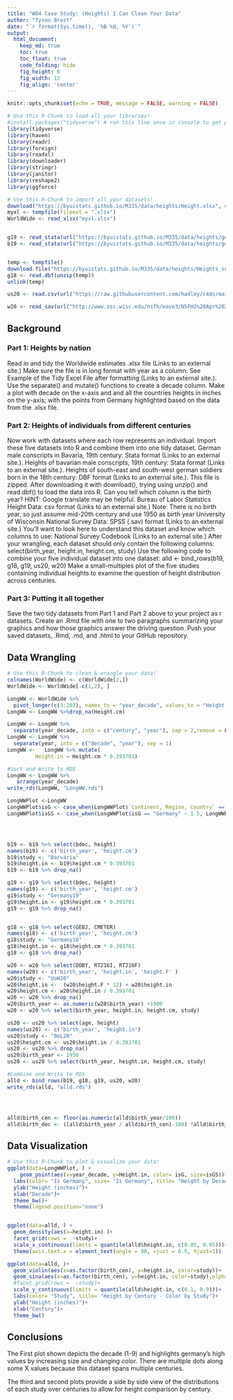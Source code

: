 ```yaml
---
title: "W04 Case Study: (Heights) I Can Clean Your Data"
author: "Tyson Brost"
date: "`r format(Sys.time(), '%B %d, %Y')`"
output:
  html_document:  
    keep_md: true
    toc: true
    toc_float: true
    code_folding: hide
    fig_height: 6
    fig_width: 12
    fig_align: 'center'
---
```


```r
knitr::opts_chunk$set(echo = TRUE, message = FALSE, warning = FALSE)
```

```r
# Use this R-Chunk to load all your libraries!
#install.packages("tidyverse") # run this line once in console to get package
library(tidyverse)
library(haven)
library(readr)
library(foreign)
library(readxl)
library(downloader)
library(stringr)
library(janitor)
library(reshape2)
library(ggforce)
```

```r
# Use this R-Chunk to import all your datasets!
download("https://byuistats.github.io/M335/data/heights/Height.xlsx", dest="myxl.xlsx", mode="wb")
myxl <- tempfile(fileext = ".xlsx")
WorldWide <- read_xlsx("myxl.xlsx")


g19 <- read_stata(url("https://byuistats.github.io/M335/data/heights/germanconscr.dta"))
b19 <- read_stata(url("https://byuistats.github.io/M335/data/heights/germanprison.dta"))


temp <- tempfile()
download.file("https://byuistats.github.io/M335/data/heights/Heights_south-east.zip",temp)
g18 <- read.dbf(unzip(temp))
unlink(temp)

us20 <- read.csv(url("https://raw.githubusercontent.com/hadley/r4ds/main/data/heights.csv"))

w20 <- read_sav(url("http://www.ssc.wisc.edu/nsfh/wave3/NSFH3%20Apr%202005%20release/main05022005.sav"))
```

## Background

### Part 1: Heights by nation

Read in and tidy the Worldwide estimates .xlsx file (Links to an external site.)
Make sure the file is in long format with year as a column. See Example of the Tidy Excel File after formatting (Links to an external site.).
Use the separate() and mutate() functions to create a decade column.
Make a plot with decade on the x-axis and and all the countries heights in inches on the y-axis; with the points from Germany highlighted based on the data from the .xlsx file.

### Part 2: Heights of individuals from different centuries

Now work with datasets where each row represents an individual. Import these five datasets into R and combine them into one tidy dataset.
German male conscripts in Bavaria, 19th century: Stata format (Links to an external site.).
Heights of bavarian male conscripts, 19th century: Stata format (Links to an external site.).
Heights of south-east and south-west german soldiers born in the 18th century: DBF format (Links to an external site.).
This file is zipped. After downloading it with  download(), trying using  unzip()  and  read.dbf() to load the data into R.
Can you tell which column is the birth year? HINT: Google translate may be helpful.
Bureau of Labor Statistics Height Data: csv format (Links to an external site.)
Note: There is no birth year, so just assume mid-20th century and use 1950 as birth year
University of Wisconsin National Survey Data: SPSS (.sav) format (Links to an external site.)
You'll want to look here to understand this dataset and know which columns to use: National Survey Codebook (Links to an external site.)
After your wrangling, each dataset should only contain the following columns: 
select(birth_year, height.in, height.cm, study)
Use the following code to combine your five individual dataset into one dataset:
alld <- bind_rows(b19, g18, g19, us20, w20)
Make a small-multiples plot of the five studies containing individual heights to examine the question of height distribution across centuries.

### Part 3: Putting it all together

Save the two tidy datasets from Part 1 and Part 2 above to your project as r datasets.
Create an .Rmd file with one to two paragraphs summarizing your graphics and how those graphics answer the driving question.
Push your saved datasets, .Rmd, .md, and .html to your GitHub repository.

## Data Wrangling

```r


# Use this R-Chunk to clean & wrangle your data!
colnames(WorldWide) <- c(WorldWide[2,])
WorldWide <- WorldWide[-c(1,2), ]

LongWW <- WorldWide %>%
  pivot_longer(c(3:203), names_to = "year_decade", values_to = "Height.cm")
LongWW <- LongWW %>%drop_na(Height.cm)

LongWW <- LongWW %>% 
  separate(year_decade, into = c("century", "year"), sep = 2,remove = FALSE)
LongWW <- LongWW %>% 
  separate(year, into = c("decade", "year"), sep = 1)
LongWW <-   LongWW %>% mutate(
         Height.in = Height.cm * 0.393701)

#Sort and Write to RDS
LongWW <- LongWW %>%
   arrange(year_decade)
write_rds(LongWW, "LongWW.rds")

LongWWPlot <-LongWW
LongWWPlot$isG <- case_when(LongWWPlot$`Continent, Region, Country` == "Germany" ~ "Germany", LongWWPlot$`Continent, Region, Country` != "Germany" ~ "Other")
LongWWPlot$isGS <- case_when(LongWWPlot$isG == "Germany" ~ 1.5, LongWWPlot$isG != "Germany" ~ 1)




b19 <- b19 %>% select(bdec, height)
names(b19) <- c('birth_year', 'height.cm')
b19$study <- "Barvaria"
b19$height.in <- b19$height.cm * 0.393701
b19 <- b19 %>% drop_na()

g19 <- g19 %>% select(bdec, height)
names(g19) <- c('birth_year', 'height.cm')
g19$study <- "Germany19"
g19$height.in <- g19$height.cm * 0.393701
g19 <- g19 %>% drop_na()


g18 <- g18 %>% select(GEBJ, CMETER)
names(g18) <- c('birth_year', 'height.cm')
g18$study <- "Germany18"
g18$height.in <- g18$height.cm * 0.393701
g18 <- g18 %>% drop_na()

w20 <- w20 %>% select(DOBY, RT216I, RT216F)
names(w20) <- c('birth_year', 'height.in', 'height.F' )
w20$study <- "UoW20"
w20$height.in <-  (w20$height.F * 12) + w20$height.in
w20$height.cm <- w20$height.in / 0.393701
w20 <- w20 %>% drop_na()
w20$birth_year <- as.numeric(w20$birth_year) +1900
w20 <- w20 %>% select(birth_year, height.in, height.cm, study)

us20 <- us20 %>% select(age, height)
names(us20) <- c('birth_year', 'height.in')
us20$study <- "BoL20"
us20$height.cm <- us20$height.in / 0.393701
us20 <- us20 %>% drop_na()
us20$birth_year <- 1950
us20 <- us20 %>% select(birth_year, height.in, height.cm, study)

#Combine and Write to RDS
alld <- bind_rows(b19, g18, g19, us20, w20)
write_rds(alld, "alld.rds")




alld$birth_cen <- floor(as.numeric(alld$birth_year/100))
alld$birth_dec <- ((alld$birth_year / alld$birth_cen)-100) *alld$birth_cen
```

## Data Visualization

```r
# Use this R-Chunk to plot & visualize your data!
ggplot(data=LongWWPlot, ) +
    geom_point(aes(x=year_decade, y=Height.in, color= isG, size=isGS))+
  labs(color= "Is Germany", size= "Is Germany", title= "Height by Decade - Germany Spotlighted")+ 
  ylab("Height (inches)")+
  xlab("Decade")+
  theme_bw()+
  theme(legend.position="none")


ggplot(data=alld, ) +
  geom_density(aes(x=height.in) )+
  facet_grid(rows =  ~study)+
  scale_x_continuous(limits = quantile(alld$height.in, c(0.05, 0.95)))+
  theme(axis.text.x = element_text(angle = 90, vjust = 0.5, hjust=1))

ggplot(data=alld, )+
  geom_violin(aes(x=as.factor(birth_cen), y=height.in, color=study))+
  geom_sina(aes(x=as.factor(birth_cen), y=height.in, color=study),alpha=0.15)+
  #facet_grid(rows =  ~study)+
  scale_y_continuous(limits = quantile(alld$height.in, c(0.1, 0.9)))+
  labs(color= "Study", title= "Height by Century - Color by Study")+ 
  ylab("Height (inches)")+
  xlab("Century")+
  theme_bw()
```

## Conclusions

The First plot shown depicts the decade (1-9) and highlights germany's high values by increasing size and changing color. There are multiple dots along some X values because this dataset spans multiple centuries.

The third and second plots provide a side by side view of the distributions of each study over centuries to allow for height comparison by century.
